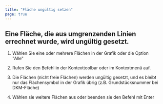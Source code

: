 ```yaml
---
title: "Fläche ungültig setzen"
page: true
---
```

## Eine Fl&#228;che, die aus umgrenzenden Linien errechnet wurde, wird ung&#252;ltig gesetzt.

1. W&#228;hlen Sie eine oder mehrere Fl&#228;chen in der Grafik oder die Option &quot;Alle&quot;

2. Rufen Sie den Befehl in der Kontexttoolbar oder im Kontextmen&#252; auf.

3. Die Fl&#228;chen (nicht freie Fl&#228;chen) werden ung&#252;ltig gesetzt, und es bleibt nur das Fl&#228;chensymbol in der Grafik &#252;brig (z.B. Grundst&#252;cksnummer bei DKM-Fl&#228;che)

4. W&#228;hlen sie weitere Fl&#228;chen aus oder beenden sie den Befehl mit <Border>Enter</Border> 


